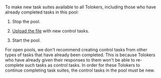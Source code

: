 <Cut title="How do I add new control tasks to an open pool?">

To make new task suites available to all Tolokers, including those who have already completed tasks in this pool:

1. Stop the pool.

1. [Upload the file](/docs-new/guide/task_upload) with new control tasks.

1. Start the pool.

For open pools, we don't recommend creating control tasks from other types of tasks that have already been completed. This is because Tolokers who have already given their responses to them won't be able to re-complete such tasks as control tasks. In order for these Tolokers to continue completing task suites, the control tasks in the pool must be new.

</Cut>